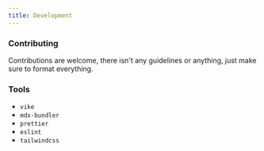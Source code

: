 ```yaml
---
title: Development
---
```


### Contributing

Contributions are welcome, there isn't any guidelines or anything, just make sure to format everything.

### Tools

- `vike`
- `mdx-bundler`
- `prettier`
- `eslint`
- `tailwindcss`
